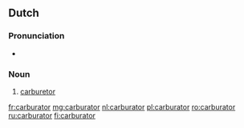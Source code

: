 ==Dutch==

===Pronunciation===
* {{audio|Nl-carburator.ogg|audio}}

===Noun===
{{nl-noun|m|carburatoren|pl2=carburatoren|carburatortje}}

# [[carburetor]]

[[fr:carburator]]
[[mg:carburator]]
[[nl:carburator]]
[[pl:carburator]]
[[ro:carburator]]
[[ru:carburator]]
[[fi:carburator]]